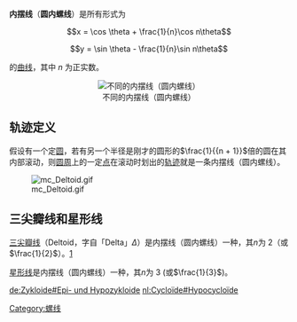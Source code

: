 '''内摆线'''（'''圆内螺线'''）是所有形式为

:<math>x = \cos \theta  + \frac{1}{n}\cos n\theta</math>
:<math>y = \sin \theta  - \frac{1}{n}\sin n\theta</math>

的[[曲线|曲线]]，其中 ''n'' 为正实数。

<div align="center">[[File:mc_Hypocycloid.png|不同的内摆线（圆内螺线）]]</div>

== 轨迹定义 ==

假设有一个定[[圆|圆]]，若有另一个半径是刚才的圆形的<math>\frac{1}{{n + 1}}</math>倍的圆在其内部滚动，则[[圆周|圆周]]上的一定[[点|点]]在滚动时划出的[[轨迹|轨迹]]就是一条内摆线（圆内螺线）。

[[File:mc_Deltoid.gif|center]]

== 三尖瓣线和星形线 ==
[[三尖瓣线|三尖瓣线]]（Deltoid，字自「Delta」<math>\Delta</math>）是内摆线（圆内螺线）一种，其<math>n</math>为 2（或<math>\frac{1}{2}</math>）。[http://poncelet.math.nthu.edu.tw/disk3/atcm-01/55.html]{{Wayback|url=http://poncelet.math.nthu.edu.tw/disk3/atcm-01/55.html |date=20031104055903 }}

[[星形线|星形线]]是内摆线（圆内螺线）一种，其<math>n</math>为 3 (或<math>\frac{1}{3}</math>)。

{{摆线}}

{{mathstub}}

[[Category:螺线|Category:螺线]]

[[de:Zykloide#Epi-_und_Hypozykloide|de:Zykloide#Epi- und Hypozykloide]]
[[nl:Cycloïde#Hypocycloïde|nl:Cycloïde#Hypocycloïde]]